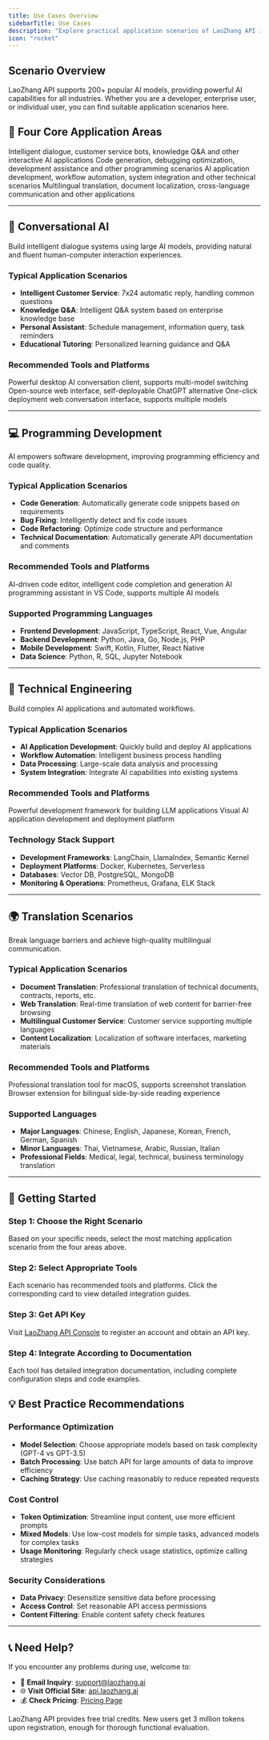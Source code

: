 ```yaml
---
title: Use Cases Overview
sidebarTitle: Use Cases
description: "Explore practical application scenarios of LaoZhang API in conversational AI, programming development, technical engineering, translation and other fields. Learn how to integrate and use large AI models in different businesses."
icon: "rocket"
---
```


## Scenario Overview

LaoZhang API supports 200+ popular AI models, providing powerful AI capabilities for all industries. Whether you are a developer, enterprise user, or individual user, you can find suitable application scenarios here.

## 🎯 Four Core Application Areas

<CardGroup cols={2}>
  <Card
    title="Conversational AI"
    icon="comments"
    href="#chat-ai-overview"
  >
    Intelligent dialogue, customer service bots, knowledge Q&A and other interactive AI applications
  </Card>
  <Card
    title="Programming Development"
    icon="code"
    href="#programming-overview"
  >
    Code generation, debugging optimization, development assistance and other programming scenarios
  </Card>
  <Card
    title="Technical Engineering"
    icon="cogs"
    href="#engineering-overview"
  >
    AI application development, workflow automation, system integration and other technical scenarios
  </Card>
  <Card
    title="Translation Scenarios"
    icon="language"
    href="#translation-overview"
  >
    Multilingual translation, document localization, cross-language communication and other applications
  </Card>
</CardGroup>

---

## 💬 Conversational AI

Build intelligent dialogue systems using large AI models, providing natural and fluent human-computer interaction experiences.

### Typical Application Scenarios
- **Intelligent Customer Service**: 7x24 automatic reply, handling common questions
- **Knowledge Q&A**: Intelligent Q&A system based on enterprise knowledge base
- **Personal Assistant**: Schedule management, information query, task reminders
- **Educational Tutoring**: Personalized learning guidance and Q&A

### Recommended Tools and Platforms

<CardGroup cols={3}>
  <Card
    title="Cherry Studio"
    icon="messages-square"
    href="/en/scenarios/chat/cherry-studio"
  >
    Powerful desktop AI conversation client, supports multi-model switching
  </Card>
  <Card
    title="Open WebUI"
    icon="globe"
    href="/en/scenarios/chat/open-webui"
  >
    Open-source web interface, self-deployable ChatGPT alternative
  </Card>
  <Card
    title="ChatGPT Next Web"
    icon="window"
    href="/en/scenarios/chat/chatgpt-next-web"
  >
    One-click deployment web conversation interface, supports multiple models
  </Card>
</CardGroup>

---

## 💻 Programming Development

AI empowers software development, improving programming efficiency and code quality.

### Typical Application Scenarios
- **Code Generation**: Automatically generate code snippets based on requirements
- **Bug Fixing**: Intelligently detect and fix code issues
- **Code Refactoring**: Optimize code structure and performance
- **Technical Documentation**: Automatically generate API documentation and comments

### Recommended Tools and Platforms

<CardGroup cols={2}>
  <Card
    title="Cursor"
    icon="cursor-arrow-ripple"
    href="/en/scenarios/programming/cursor"
  >
    AI-driven code editor, intelligent code completion and generation
  </Card>
  <Card
    title="Cline (VS Code)"
    icon="code"
    href="/en/scenarios/programming/cline"
  >
    AI programming assistant in VS Code, supports multiple AI models
  </Card>
</CardGroup>

### Supported Programming Languages
- **Frontend Development**: JavaScript, TypeScript, React, Vue, Angular
- **Backend Development**: Python, Java, Go, Node.js, PHP
- **Mobile Development**: Swift, Kotlin, Flutter, React Native
- **Data Science**: Python, R, SQL, Jupyter Notebook

---

## 🔧 Technical Engineering

Build complex AI applications and automated workflows.

### Typical Application Scenarios
- **AI Application Development**: Quickly build and deploy AI applications
- **Workflow Automation**: Intelligent business process handling
- **Data Processing**: Large-scale data analysis and processing
- **System Integration**: Integrate AI capabilities into existing systems

### Recommended Tools and Platforms

<CardGroup cols={2}>
  <Card
    title="LangChain"
    icon="link"
    href="/en/scenarios/engineering/langchain"
  >
    Powerful development framework for building LLM applications
  </Card>
  <Card
    title="Dify"
    icon="workflow"
    href="/en/scenarios/engineering/dify"
  >
    Visual AI application development and deployment platform
  </Card>
</CardGroup>

### Technology Stack Support
- **Development Frameworks**: LangChain, LlamaIndex, Semantic Kernel
- **Deployment Platforms**: Docker, Kubernetes, Serverless
- **Databases**: Vector DB, PostgreSQL, MongoDB
- **Monitoring & Operations**: Prometheus, Grafana, ELK Stack

---

## 🌍 Translation Scenarios

Break language barriers and achieve high-quality multilingual communication.

### Typical Application Scenarios
- **Document Translation**: Professional translation of technical documents, contracts, reports, etc.
- **Web Translation**: Real-time translation of web content for barrier-free browsing
- **Multilingual Customer Service**: Customer service supporting multiple languages
- **Content Localization**: Localization of software interfaces, marketing materials

### Recommended Tools and Platforms

<CardGroup cols={2}>
  <Card
    title="Bob Translation"
    icon="language"
    href="/en/scenarios/translation/bob"
  >
    Professional translation tool for macOS, supports screenshot translation
  </Card>
  <Card
    title="Immersive Translate"
    icon="globe-americas"
    href="/en/scenarios/translation/immersive"
  >
    Browser extension for bilingual side-by-side reading experience
  </Card>
</CardGroup>

### Supported Languages
- **Major Languages**: Chinese, English, Japanese, Korean, French, German, Spanish
- **Minor Languages**: Thai, Vietnamese, Arabic, Russian, Italian
- **Professional Fields**: Medical, legal, technical, business terminology translation

---

## 🚀 Getting Started

### Step 1: Choose the Right Scenario
Based on your specific needs, select the most matching application scenario from the four areas above.

### Step 2: Select Appropriate Tools
Each scenario has recommended tools and platforms. Click the corresponding card to view detailed integration guides.

### Step 3: Get API Key
Visit [LaoZhang API Console](https://api.laozhang.ai) to register an account and obtain an API key.

### Step 4: Integrate According to Documentation
Each tool has detailed integration documentation, including complete configuration steps and code examples.

## 💡 Best Practice Recommendations

### Performance Optimization
- **Model Selection**: Choose appropriate models based on task complexity (GPT-4 vs GPT-3.5)
- **Batch Processing**: Use batch API for large amounts of data to improve efficiency
- **Caching Strategy**: Use caching reasonably to reduce repeated requests

### Cost Control
- **Token Optimization**: Streamline input content, use more efficient prompts
- **Mixed Models**: Use low-cost models for simple tasks, advanced models for complex tasks
- **Usage Monitoring**: Regularly check usage statistics, optimize calling strategies

### Security Considerations
- **Data Privacy**: Desensitize sensitive data before processing
- **Access Control**: Set reasonable API access permissions
- **Content Filtering**: Enable content safety check features

---

## 📞 Need Help?

If you encounter any problems during use, welcome to:

- 📧 **Email Inquiry**: [support@laozhang.ai](mailto:support@laozhang.ai)
- 🌐 **Visit Official Site**: [api.laozhang.ai](https://api.laozhang.ai)
- 💰 **Check Pricing**: [Pricing Page](https://api.laozhang.ai/account/pricing)

<Note>
LaoZhang API provides free trial credits. New users get 3 million tokens upon registration, enough for thorough functional evaluation.
</Note>

